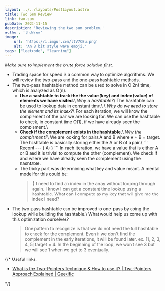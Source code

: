 ```yaml
---
layout: ../../layouts/PostLayout.astro
title: Two Sum Review
link: two-sum
pubDate: 2023-11-15
description: 'Reviewing the two sum problem.'
author: 'thddrew'
image:
    url: 'https://i.imgur.com/ltV7CEu.png'
    alt: 'An 8 bit style wave emoji.'
tags: ["leetcode", "learning"]
---
```


<i>Make sure to implement the brute force solution first.</i>
<ul>
    <li>
        Trading space for speed is a common way to optimize algorithms. We will review the two-pass and the one-pass hashtable methods.
    </li>
    <li>
        The two-pass hashtable method can be used to solve in O(2n) time, which is analyzed as O(n).
        <ul>
            <li>
            <b>Use a hashtable to track the the value (key) and index (value) of elements we have visited.</b>\
            <i>Why a hashtable?</i>\
            The hashtable can be used to lookup data in constant time.\
            \
            <i>Why do we need to store the element and its index?</i>\
            For each iteration, we will know the complement of the pair we are looking for. We can use the hashtable to
            check, in constant time O(1), if we have already seen the complement.\
            </li>
            <li>
            <b>Check if the complement exists in the hashtable.</b>\
            <i>Why the complement?</i>\
            We are looking for pairs A and B where A + B = target. The hashtable is basically storing either the A or B of a pair.\
            ```
            Record<number, number>
            ---
            { A: <index of A> }
            ```
            In each iteration, we have a value that is either A or B and it is trivial to compute the other (complement). We check if and where we have already seen the complement using the hashtable.
            </li>
            <li>
                The tricky part was determining what key and value meant. A mental model for this could be:
                <blockquote>
                🧠 I need to find an index in the array without looping through again. I know I can get a constant time lookup using a hashtable. What can I compute as my key that will give me the index I need?
                </blockquote>
            </li>
        </ul>
    </li>
    <li>
        The two-pass hashtable can be improved to one-pass by doing the lookup while building the hashtable.\
        What would help us come up with this optimization ourselves?
    </li>
    <blockquote>
        One pattern to recognize is that we do not need the full hashtable to check for the complement.
        Even if we don't find the complement in the early iterations, it will be found later.
        ex. [1, 2, 3, 4, 5] target = 4. In the beginning of the loop, we won't see 3 but we will see 1 when we get to 3 eventually.
    </blockquote>
</ul>

{/* Useful links:
<ul>
    <li><a href="https://www.youtube.com/watch?v=VEPCm3BCtik">What is the Two-Pointers Technique & How to use it? | Two-Pointers Approach Explained | Geekific</a></li>
</ul> */}